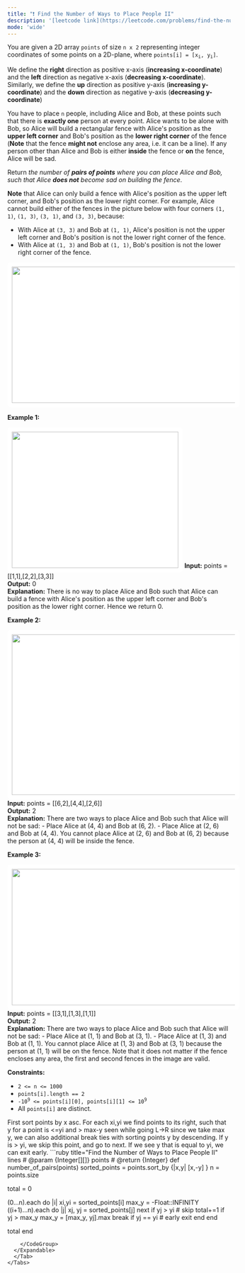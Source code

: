 ```yaml
---
title: "❗️ Find the Number of Ways to Place People II"
description: '[leetcode link](https://leetcode.com/problems/find-the-number-of-ways-to-place-people-ii/description/)'
mode: 'wide'
---
```

<Tabs>
  <Tab title="Question" icon="circle-question" iconType="regular">
    <Card>
      <p>You are given a 2D array <code>points</code> of size <code>n x 2</code> representing integer coordinates of some points on a 2D-plane, where <code>points[i] = [x<sub>i</sub>, y<sub>i</sub>]</code>.</p>  <p>We define the <strong>right</strong> direction as positive x-axis (<strong>increasing x-coordinate</strong>) and the <strong>left</strong> direction as negative x-axis (<strong>decreasing x-coordinate</strong>). Similarly, we define the <strong>up</strong> direction as positive y-axis (<strong>increasing y-coordinate</strong>) and the <strong>down</strong> direction as negative y-axis (<strong>decreasing y-coordinate</strong>)</p>  <p>You have to place <code>n</code> people, including Alice and Bob, at these points such that there is <strong>exactly one</strong> person at every point. Alice wants to be alone with Bob, so Alice will build a rectangular fence with Alice&#39;s position as the <strong>upper left corner</strong> and Bob&#39;s position as the <strong>lower right corner</strong> of the fence (<strong>Note</strong> that the fence <strong>might not</strong> enclose any area, i.e. it can be a line). If any person other than Alice and Bob is either <strong>inside</strong> the fence or <strong>on</strong> the fence, Alice will be sad.</p>  <p>Return <em>the number of <strong>pairs of points</strong> where you can place Alice and Bob, such that Alice <strong>does not</strong> become sad on building the fence</em>.</p>  <p><strong>Note</strong> that Alice can only build a fence with Alice&#39;s position as the upper left corner, and Bob&#39;s position as the lower right corner. For example, Alice cannot build either of the fences in the picture below with four corners <code>(1, 1)</code>, <code>(1, 3)</code>, <code>(3, 1)</code>, and <code>(3, 3)</code>, because:</p>  <ul>  <li>With Alice at <code>(3, 3)</code> and Bob at <code>(1, 1)</code>, Alice&#39;s position is not the upper left corner and Bob&#39;s position is not the lower right corner of the fence.</li>  <li>With Alice at <code>(1, 3)</code> and Bob at <code>(1, 1)</code>, Bob&#39;s position is not the lower right corner of the fence.</li> </ul> <img alt="" src="https://assets.leetcode.com/uploads/2024/01/04/example0alicebob-1.png" style="width: 750px; height: 308px;padding: 10px; background: #fff; border-radius: .5rem;" />  <p><strong class="example">Example 1:</strong></p> <img alt="" src="https://assets.leetcode.com/uploads/2024/01/04/example1alicebob.png" style="width: 376px; height: 308px; padding: 10px; background: rgb(255, 255, 255); border-radius: 0.5rem;" />  <strong>Input:</strong> points = [[1,1],[2,2],[3,3]] <br/> <strong>Output:</strong> 0 <br/> <strong>Explanation:</strong> There is no way to place Alice and Bob such that Alice can build a fence with Alice&#39;s position as the upper left corner and Bob&#39;s position as the lower right corner. Hence we return 0.    <p><strong class="example">Example 2:</strong></p> <img alt="" src="https://assets.leetcode.com/uploads/2024/02/04/example2alicebob.png" style="width: 1321px; height: 363px; padding: 10px; background: rgb(255, 255, 255); border-radius: 0.5rem;" />  <strong>Input:</strong> points = [[6,2],[4,4],[2,6]] <br/> <strong>Output:</strong> 2 <br/> <strong>Explanation:</strong> There are two ways to place Alice and Bob such that Alice will not be sad: - Place Alice at (4, 4) and Bob at (6, 2). - Place Alice at (2, 6) and Bob at (4, 4). You cannot place Alice at (2, 6) and Bob at (6, 2) because the person at (4, 4) will be inside the fence.   <p><strong class="example">Example 3:</strong></p> <img alt="" src="https://assets.leetcode.com/uploads/2024/02/04/example4alicebob.png" style="width: 1123px; height: 308px; padding: 10px; background: rgb(255, 255, 255); border-radius: 0.5rem;" />  <strong>Input:</strong> points = [[3,1],[1,3],[1,1]] <br/> <strong>Output:</strong> 2 <br/> <strong>Explanation:</strong> There are two ways to place Alice and Bob such that Alice will not be sad: - Place Alice at (1, 1) and Bob at (3, 1). - Place Alice at (1, 3) and Bob at (1, 1). You cannot place Alice at (1, 3) and Bob at (3, 1) because the person at (1, 1) will be on the fence. Note that it does not matter if the fence encloses any area, the first and second fences in the image are valid.    <p><strong>Constraints:</strong></p>  <ul>  <li><code>2 &lt;= n &lt;= 1000</code></li>  <li><code>points[i].length == 2</code></li>  <li><code>-10<sup>9</sup> &lt;= points[i][0], points[i][1] &lt;= 10<sup>9</sup></code></li>  <li>All <code>points[i]</code> are distinct.</li> </ul> 
    </Card>
  </Tab>
  <Tab title="Solution" icon="lightbulb" iconType="regular" >
    <Card>
      First sort points by x asc.
For each xi,yi we find points to its right, such that y for a point is &lt;=yi and &gt; max-y seen while going L-&gt;R
since we take max y, we can also additional break ties with sorting points y by descending. 
If y is &gt; yi, we skip this point, and go to next. If we see y that is equal to yi, we can exit early.
</Card>
  <Expandable title="code">
    <CodeGroup dropdown>
```ruby title="Find the Number of Ways to Place People II" lines
# @param {Integer[][]} points
# @return {Integer}
def number_of_pairs(points)
  sorted_points = points.sort_by {|x,y| [x,-y] }
  n = points.size

  total = 0
  
  (0...n).each do |i|
    xi,yi = sorted_points[i]
    max_y = -Float::INFINITY
    ((i+1)...n).each do |j|
      xj, yj = sorted_points[j]
      next if yj > yi # skip
      total+=1 if yj > max_y
      max_y = [max_y, yj].max
      break if yj == yi # early exit
    end
  end

  total
end
```
    </CodeGroup>
  </Expandable>
  </Tab>
</Tabs>